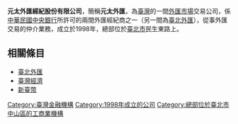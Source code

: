 {{Infobox Company 
| company_name       = 元太外匯經紀股份有限公司  
| company_name_en    = Cosmos Foreign Exchange Intl. Co., Ltd.
| company_logo       = 
| company_type       = 股份有限公司
| company_slogan     = 
| market_information = 非上市
| abbreviated_name   = 
| foundation         = 1998年2月
| location           = {{flagicon|TWN}} 臺北市中山區民生東路三段2號9樓C區
| zip_code           = 
| telephone_no       = 
| key_people         = 劉振隅（董事長）
| industry           = 經紀業務
| products           = 外幣買賣交易
| capital            = [[新臺幣|新台幣]]1.20億元（2011年7月）
| revenue            = 
| operating_income   =
| profit             = 
| market_value       =
| num_employees      = 
| P/E ratio          =
| earnings per share =
| Net asset value    =
| accounting_period  = 
| parent             = 
| divisions          =
| major_shareholder  = 
| subsid             = 
| homepage           = 
| footnotes          = 
| width              = 
}}

'''元太外匯經紀股份有限公司'''，簡稱'''元太外匯'''，為[[臺灣|臺灣]]的一間[[外匯市場|外匯市場]]交易公司，係[[中華民國中央銀行|中華民國中央銀行]]所許可的兩間外匯經紀商之一（另一間為[[臺北外匯|臺北外匯]]），從事外匯交易的仲介業務，成立於1998年，總部位於[[臺北市|臺北市]]民生東路上。

== 相關條目 ==
*[[臺北外匯|臺北外匯]]
*[[臺灣經濟|臺灣經濟]]
*[[新臺幣|新臺幣]]

[[Category:臺灣金融機構|Category:臺灣金融機構]]
[[Category:1998年成立的公司|Category:1998年成立的公司]]
[[Category:總部位於臺北市中山區的工商業機構|Category:總部位於臺北市中山區的工商業機構]]


{{Taiwanese company-stub}}